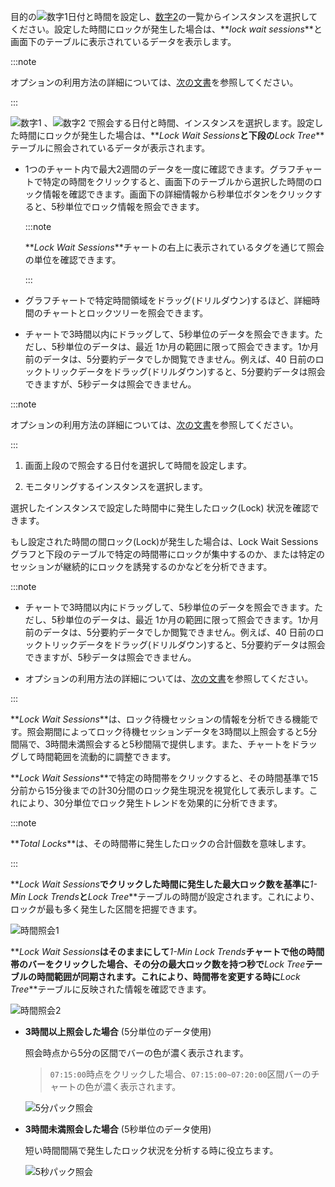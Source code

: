 <Title hashid="basicusage" level={props.level}>基本的な使い方</Title>

<Xclude product="mssql"><ProdImg img='db-locktress-basic.png' desc='Lock tree' /></Xclude>

<InDoc product="mssql"><ImgLang img="db-locktress-basic-mssql-v2.png" desc="Lock tree" /></InDoc>

<Xclude product='postgresql,mysql,altibase,mssql,mssql-v1,cubrid,tibero,db2,sapase'>

目的の![数字1](/img/number-01.png)日付と時間を設定し、[数字2](/img/number-02.png)の一覧からインスタンスを選択してください。設定した時間にロックが発生した場合は、**_lock wait sessions_**と画面下のテーブルに表示されているデータを表示します。

:::note

<Cmdname sid="time" className="uitext" />オプションの利用方法の詳細については、[次の文書](usage-ui#timeselector)を参照してください。

:::

</Xclude>

<InDoc product='postgresql,mysql,altibase,cubrid'>

![数字1](/img/number-01.png) <Cmdname sid="time" className="uitext" />、![数字2](/img/number-02.png) <Cmdname sid="instance" className="uitext" />で照会する日付と時間、インスタンスを選択します。設定した時間にロックが発生した場合は、**_Lock Wait Sessions_**と下段の**_Lock Tree_**テーブルに照会されているデータが表示されます。

- 1つのチャート内で最大2週間のデータを一度に確認できます。グラフチャートで特定の時間をクリックすると、画面下のテーブルから選択した時間のロック情報を確認できます。画面下の詳細情報から秒単位ボタンをクリックすると、5秒単位でロック情報を照会できます。

  :::note

  **_Lock Wait Sessions_**チャートの右上に表示されているタグを通じて照会の単位を確認できます。

  :::

- グラフチャートで特定時間領域をドラッグ(ドリルダウン)するほど、詳細時間のチャートとロックツリーを照会できます。

- チャートで3時間以内にドラッグして、5秒単位のデータを照会できます。ただし、5秒単位のデータは、最近 1か月の範囲に限って照会できます。1か月前のデータは、5分要約データでしか閲覧できません。例えば、40 日前のロックトリックデータをドラッグ(ドリルダウン)すると、5分要約データは照会できますが、5秒データは照会できません。

:::note

<Cmdname sid="time" className="uitext" />オプションの利用方法の詳細については、[次の文書](usage-ui#timeselector)を参照してください。

:::

</InDoc>

<InDoc product="mssql,mssql-v1,tibero,db2,sapase">

1. 画面上段の<Cmdname sid="time" className="uitext" />で照会する日付を選択して時間を設定します。

2. モニタリングするインスタンスを選択します。 

選択したインスタンスで設定した時間中に発生したロック(Lock) 状況を確認できます。

もし設定された時間の間ロック(Lock)が発生した場合は、<UI>Lock Wait Sessions</UI>グラフと下段のテーブルで特定の時間帯にロックが集中するのか、または特定のセッションが継続的にロックを誘発するのかなどを分析できます。

:::note

- チャートで3時間以内にドラッグして、5秒単位のデータを照会できます。ただし、5秒単位のデータは、最近 1か月の範囲に限って照会できます。1か月前のデータは、5分要約データでしか閲覧できません。例えば、40 日前のロックトリックデータをドラッグ(ドリルダウン)すると、5分要約データは照会できますが、5秒データは照会できません。

- <Cmdname sid="time" className="uitext" />オプションの利用方法の詳細については、[次の文書](usage-ui#timeselector)を参照してください。

:::

</InDoc>

<Title hashid="lockwaitsessions" level={props.level+1}><UI>Lock Wait Sessions</UI></Title>

**_Lock Wait Sessions_**は、ロック待機セッションの情報を分析できる機能です。照会期間によってロック待機セッションデータを3時間以上照会すると5分間隔で、3時間未満照会すると5秒間隔で提供します。また、チャートをドラッグして時間範囲を流動的に調整できます。

<Title hashid="1minlocktrend" level={props.level+1}><UI>1-Min Lock Trends</UI></Title>

**_Lock Wait Sessions_**で特定の時間帯をクリックすると、その時間基準で15分前から15分後までの計30分間のロック発生現況を視覚化して表示します。これにより、30分単位でロック発生トレンドを効果的に分析できます。 

:::note 

**_Total Locks_**は、その時間帯に発生したロックの合計個数を意味します。

:::

<Title hashid="selecttimelocktree" level={props.level+1}>時間照会</Title>

**_Lock Wait Sessions_**でクリックした時間に発生した最大ロック数を基準に**_1-Min Lock Trends_**と**_Lock Tree_**テーブルの時間が設定されます。これにより、ロックが最も多く発生した区間を把握できます。 

![時間照会1](/img/db-lock-tree-1-min-lock-trends2.png)

**_Lock Wait Sessions_**はそのままにして**_1-Min Lock Trends_**チャートで他の時間帯のバーをクリックした場合、その分の最大ロック数を持つ秒で**_Lock Tree_**テーブルの時間範囲が同期されます。これにより、時間帯を変更する時に**_Lock Tree_**テーブルに反映された情報を確認できます。

![時間照会2](/img/db-lock-tree-1-min-lock-trends3.png)

- **3時間以上照会した場合** (5分単位のデータ使用)

  照会時点から5分の区間でバーの色が濃く表示されます。 

  > `07:15:00`時点をクリックした場合、`07:15:00~07:20:00`区間バーのチャートの色が濃く表示されます。

  ![5分パック照会](/img/db-lock-tree-1-min-lock-trends-5min.png)

- **3時間未満照会した場合** (5秒単位のデータ使用)

  短い時間間隔で発生したロック状況を分析する時に役立ちます。 

  ![5秒パック照会](/img/db-lock-tree-1-min-lock-trends-5sec.png)
